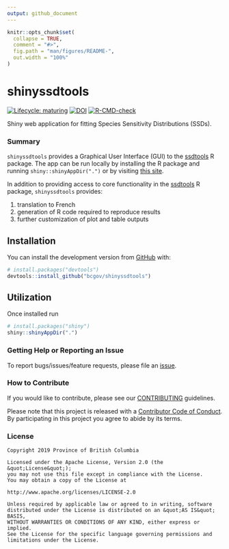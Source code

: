 ```yaml
---
output: github_document
---
```


<!-- README.md is generated from README.Rmd. Please edit that file -->

```r
knitr::opts_chunk$set(
  collapse = TRUE,
  comment = "#>",
  fig.path = "man/figures/README-",
  out.width = "100%"
)
```

# shinyssdtools

<!-- badges: start -->
[![Lifecycle: maturing](https://img.shields.io/badge/Lifecycle-Maturing-007EC6)](https://github.com/bcgov/repomountie/blob/master/doc/lifecycle-badges.md)
[![DOI](https://joss.theoj.org/papers/10.21105/joss.02848/status.svg)](https://doi.org/10.21105/joss.02848)
[![R-CMD-check](https://github.com/bcgov/shinyssdtools/workflows/R-CMD-check/badge.svg)](https://github.com/bcgov/shinyssdtools/actions)
<!-- badges: end -->

 Shiny web application for fitting Species Sensitivity Distributions (SSDs). 

### Summary

`shinyssdtools` provides a Graphical User Interface (GUI) to the [ssdtools](https://cran.r-project.org/package=ssdtools) R package. The app can be run locally by installing the R package and running `shiny::shinyAppDir(".")` or by visiting [this site](https://bcgov-env.shinyapps.io/ssdtools/).

In addition to providing access to core functionality in the [ssdtools](https://cran.r-project.org/package=ssdtools) R package, `shinyssdtools` provides:  

1. translation to French 
2. generation of R code required to reproduce results
3. further customization of plot and table outputs

## Installation

You can install the development version from [GitHub](https://github.com/) with:

``` r
# install.packages("devtools")
devtools::install_github("bcgov/shinyssdtools")
```

## Utilization

Once installed run

```r
# install.packages("shiny")
shiny::shinyAppDir(".")
```

### Getting Help or Reporting an Issue

To report bugs/issues/feature requests, please file an [issue](https://github.com/bcgov/ssdtools-shiny/issues/).

### How to Contribute

If you would like to contribute, please see our [CONTRIBUTING](CONTRIBUTING.md) guidelines.

Please note that this project is released with a [Contributor Code of Conduct](CODE_OF_CONDUCT.md). By participating in this project you agree to abide by its terms.

### License

```
Copyright 2019 Province of British Columbia

Licensed under the Apache License, Version 2.0 (the &quot;License&quot;);
you may not use this file except in compliance with the License.
You may obtain a copy of the License at

http://www.apache.org/licenses/LICENSE-2.0

Unless required by applicable law or agreed to in writing, software distributed under the License is distributed on an &quot;AS IS&quot; BASIS,
WITHOUT WARRANTIES OR CONDITIONS OF ANY KIND, either express or implied.
See the License for the specific language governing permissions and limitations under the License.
```
